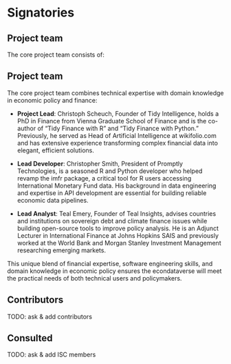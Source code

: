 # Signatories
<!-- 
This section provides the ISC with a view of the support received from the community for a proposal. Acceptance isn't predicated on popularity but community acceptance is important.  Willingness to accept outside input is also a good marker for project delivery. 

An optional section would be for R-Core signatories where changes to R are proposed.
-->

## Project team

<!-- 
Who are the people responsible for actually delivering the project if the proposal gets accepted and are already signed up and rearing to go?
-->

The core project team consists of:

## Project team

The core project team combines technical expertise with domain knowledge in economic policy and finance:

- **Project Lead**: Christoph Scheuch, Founder of Tidy Intelligence, holds a PhD in Finance from Vienna Graduate School of Finance and is the co-author of "Tidy Finance with R" and "Tidy Finance with Python." Previously, he served as Head of Artificial Intelligence at wikifolio.com and has extensive experience transforming complex financial data into elegant, efficient solutions.

- **Lead Developer**: Christopher Smith, President of Promptly Technologies, is a seasoned R and Python developer who helped revamp the imfr package, a critical tool for R users accessing International Monetary Fund data. His background in data engineering and expertise in API development are essential for building reliable economic data pipelines.

- **Lead Analyst**: Teal Emery, Founder of Teal Insights, advises countries and institutions on sovereign debt and climate finance issues while building open-source tools to improve policy analysis. He is an Adjunct Lecturer in International Finance at Johns Hopkins SAIS and previously worked at the World Bank and Morgan Stanley Investment Management researching emerging markets.

This unique blend of financial expertise, software engineering skills, and domain knowledge in economic policy ensures the econdataverse will meet the practical needs of both technical users and policymakers.

## Contributors

<!-- 
Who are the people who have actively helped with this proposal but won't necessarily be on the core project team later?
-->

TODO: ask & add contributors

## Consulted

<!-- 
Who has been given the opportunity to provide feedback on the proposal? This should include any R Consortium & ISC members who the proposal has been discussed with.
-->

TODO: ask & add ISC members